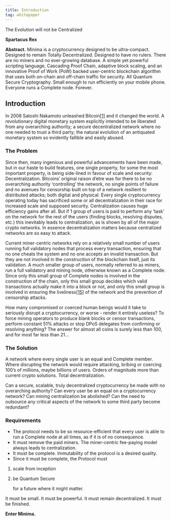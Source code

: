```yaml
---
title: Introduction
tag: whitepaper
---
```


The Evolution will not be Centralized

**Spartacus Rex**
 
**Abstract.** Minima is a cryptocurrency designed to be ultra-compact. Designed to remain Totally Decentralized. Designed to have no rulers. There are no miners and no ever-growing database. A simple yet powerful scripting language, Cascading Proof Chain, adaptive block scaling, and an innovative Proof of Work (PoW) backed user-centric blockchain algorithm that uses both on-chain and off-chain traffic for security. All Quantum Secure Cryptography. Small enough to run efficiently on your mobile phone. Everyone runs a Complete node. Forever.

## Introduction

In 2008 Satoshi Nakamoto unleashed Bitcoin[[1]](/docs/learn/minimawhitepaper/specialthanksto) and it changed the world. A revolutionary digital monetary system explicitly intended to be liberated from any overarching authority; a secure decentralized network where no one needed to trust a third party; the natural evolution of an antiquated monetary system so evidently fallible and easily abused.
 
### The Problem
 
Since then, many ingenious and powerful advancements have been made, but in our haste to build features, one single property, for some the most important property, is being side-lined in favour of scale and security: Decentralization. Bitcoins’ original raison d’etre was for there to be no overarching authority ‘controlling’ the network, no single points of failure and no avenues for censorship built on top of a network resilient to distributed attacks; both digital and physical. Every single cryptocurrency operating today has sacrificed some or all decentralization in their race for increased scale and supposed security. Centralization causes huge efficiency gains after all. But if 1 group of users is paid to perform any ‘task’ on the network for the rest of the users (finding blocks, resolving disputes, etc.) this inevitably leads to centralization, as is shown by all of the major crypto networks. In essence decentralization matters because centralized networks are so easy to attack.

Current miner-centric networks rely on a relatively small number of users running full validatory nodes that process every transaction, ensuring that no one cheats the system and no one accepts an invalid transaction. But they are not involved in the construction of the blockchain itself, just its validation. A much smaller group of users, normally referred to as miners, run a full validatory and mining node, otherwise known as a Complete node. Since only this small group of Complete nodes is involved in the construction of the chain, only this small group decides which valid transactions actually make it into a block or not, and only this small group is involved in ensuring the liveliness[[15]](/docs/learn/minimawhitepaper/specialthanksto) of the network and the prevention of censorship attacks. 

How many compromised or coerced human beings would it take to seriously disrupt a cryptocurrency, or worse - render it entirely useless?  To force mining operators to produce blank blocks or censor transactions, perform constant 51% attacks or stop DPoS delegates from confirming or resolving anything? The answer for almost all coins is surely less than 100, and for most far less than 21...
 
        	
### The Solution
 
A network where every single user is an equal and Complete member. Where disrupting the network would require attacking, bribing or coercing 100’s of millions, maybe billions of users. Orders of magnitude more than current crypto solutions. Total decentralization.

Can a secure, scalable, truly decentralized cryptocurrency be made with no overarching authority? Can every user be an equal on a cryptocurrency network? Can mining centralization be abolished? Can the need to outsource any critical aspects of the network to some third party become redundant?
 
### Requirements
 
- The protocol needs to be so resource-efficient that every user is able to run a Complete node at all times, as if it is of no consequence.
- It must remove the paid miners. The miner-centric fee-paying model always leads to centralization.
- It must be complete. Immutability of the protocol is a desired quality.
- Since it must be complete, the Protocol must
 
1. scale from inception
2. be Quantum Secure
 
    for a future where it might matter.
 
It must be small. It must be powerful. It must remain decentralized. It must be finished.
 
**Enter Minima.**



